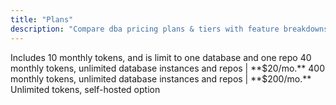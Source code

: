 ```yaml
---
title: "Plans"
description: "Compare dba pricing plans & tiers with feature breakdowns"
---
```


<CardGroup cols="2">
  <Card title="Free">
    Includes 10 monthly tokens, and is limit to one database and one repo
  </Card>
  <Card horizontal title="Standard">
    40 monthly tokens, unlimited database instances and repos | **$20/mo.**
  </Card>
  <Card title="Pro">
    400 monthly tokens, unlimited database instances and repos | **$200/mo.**
  </Card>
  <Card title="Enterprise">Unlimited tokens, self-hosted option</Card>
</CardGroup>
